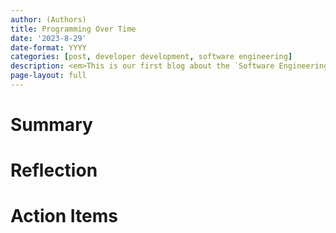 ```yaml
---
author: (Authors)
title: Programming Over Time
date: '2023-8-29'
date-format: YYYY
categories: [post, developer development, software engineering]
description: <em>This is our first blog about the `Software Engineering at Google` book!</em>
page-layout: full
---
```


# Summary



# Reflection



# Action Items

